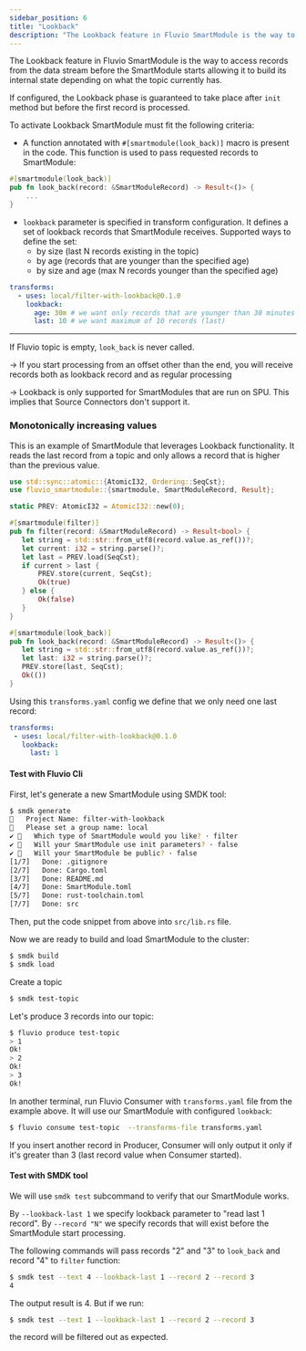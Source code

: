 ```yaml
---
sidebar_position: 6
title: "Lookback"
description: "The Lookback feature in Fluvio SmartModule is the way to access records from the data stream before the SmartModule starts allowing it to build its internal state depending on what the topic currently has"
---
```


The Lookback feature in Fluvio SmartModule is the way to access records from the data stream before the SmartModule starts allowing it to build its internal state depending on what the topic currently has.

If configured, the Lookback phase is guaranteed to take place after `init` method but before the first record is processed.

To activate Lookback SmartModule must fit the following criteria:

- A function annotated with `#[smartmodule(look_back)]` macro is present in the code. This function is used to pass requested records to SmartModule:

```rust
#[smartmodule(look_back)]
pub fn look_back(record: &SmartModuleRecord) -> Result<()> {
    ...
}
```
- `lookback` parameter is specified in transform configuration. It defines a set of lookback records that SmartModule receives. Supported ways to define the set:
    - by size (last N records existing in the topic)
    - by age (records that are younger than the specified age)
    - by size and age (max N records younger than the specified age)

```yaml
transforms:
  - uses: local/filter-with-lookback@0.1.0
    lookback:
      age: 30m # we want only records that are younger than 30 minutes
      last: 10 # we want maximum of 10 records (last)
```

---

If Fluvio topic is empty, `look_back` is never called.

-> If you start processing from an offset other than the end, you will receive records both as lookback record and as regular processing

-> Lookback is only supported for SmartModules that are run on SPU. This implies that Source Connectors don't support it.

### Monotonically increasing values

This is an example of SmartModule that leverages Lookback functionality. It reads the last record from a topic and
only allows a record that is higher than the previous value.

```rust
use std::sync::atomic::{AtomicI32, Ordering::SeqCst};
use fluvio_smartmodule::{smartmodule, SmartModuleRecord, Result};

static PREV: AtomicI32 = AtomicI32::new(0);

#[smartmodule(filter)]
pub fn filter(record: &SmartModuleRecord) -> Result<bool> {
   let string = std::str::from_utf8(record.value.as_ref())?;
   let current: i32 = string.parse()?;
   let last = PREV.load(SeqCst);
   if current > last {
       PREV.store(current, SeqCst);
       Ok(true)
   } else {
       Ok(false)
   }
}

#[smartmodule(look_back)]
pub fn look_back(record: &SmartModuleRecord) -> Result<()> {
   let string = std::str::from_utf8(record.value.as_ref())?;
   let last: i32 = string.parse()?;
   PREV.store(last, SeqCst);
   Ok(())
}
```

Using this `transforms.yaml` config we define that we only need one last record:

```yaml title="transforms.yaml"
transforms:
 - uses: local/filter-with-lookback@0.1.0
   lookback:
     last: 1
```

#### Test with Fluvio Cli
First, let's generate a new SmartModule using SMDK tool:


```bash copy="fl"
$ smdk generate
🤷   Project Name: filter-with-lookback
🤷   Please set a group name: local
✔ 🤷   Which type of SmartModule would you like? · filter
✔ 🤷   Will your SmartModule use init parameters? · false
✔ 🤷   Will your SmartModule be public? · false
[1/7]   Done: .gitignore
[2/7]   Done: Cargo.toml
[3/7]   Done: README.md
[4/7]   Done: SmartModule.toml                                                                    
[5/7]   Done: rust-toolchain.toml                                                                 [6/7]   Done: src/lib.rs                     
[7/7]   Done: src  
```
Then, put the code snippet from above into `src/lib.rs` file.

Now we are ready to build and load SmartModule to the cluster:


```bash copy="fl"
$ smdk build
$ smdk load
```

Create a topic
```bash copy="fl"
$ smdk test-topic
```

Let's produce 3 records into our topic:


```bash copy="fl"
$ fluvio produce test-topic
> 1
Ok!
> 2
Ok!
> 3
Ok!
```

In another terminal, run Fluvio Consumer with `transforms.yaml` file from the example above. It will use our SmartModule with configured `lookback`:


```bash copy="fl"
$ fluvio consume test-topic  --transforms-file transforms.yaml
```

If you insert another record in Producer, Consumer will only output it only if it's greater than 3 (last record value when Consumer started).


#### Test with SMDK tool
We will use `smdk test` subcommand to verify that our SmartModule works.

By `--lookback-last 1` we specify lookback parameter to "read last 1 record".
By `--record "N"` we specify records that will exist before the SmartModule start processing.

The following commands will pass records "2" and "3" to `look_back` and record "4" to `filter` function:


```bash copy="fl"
$ smdk test --text 4 --lookback-last 1 --record 2 --record 3
4
```
The output result is 4. But if we run:


```bash copy="fl"
$ smdk test --text 1 --lookback-last 1 --record 2 --record 3
```
the record will be filtered out as expected.
